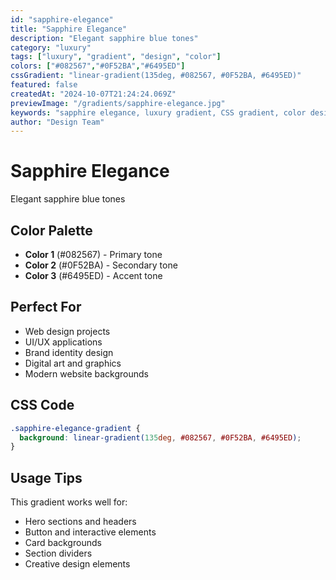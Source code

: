 ```yaml
---
id: "sapphire-elegance"
title: "Sapphire Elegance"
description: "Elegant sapphire blue tones"
category: "luxury"
tags: ["luxury", "gradient", "design", "color"]
colors: ["#082567","#0F52BA","#6495ED"]
cssGradient: "linear-gradient(135deg, #082567, #0F52BA, #6495ED)"
featured: false
createdAt: "2024-10-07T21:24:24.069Z"
previewImage: "/gradients/sapphire-elegance.jpg"
keywords: "sapphire elegance, luxury gradient, CSS gradient, color design"
author: "Design Team"
---
```


# Sapphire Elegance

Elegant sapphire blue tones

## Color Palette

- **Color 1** (#082567) - Primary tone
- **Color 2** (#0F52BA) - Secondary tone
- **Color 3** (#6495ED) - Accent tone

## Perfect For

- Web design projects
- UI/UX applications
- Brand identity design
- Digital art and graphics
- Modern website backgrounds

## CSS Code

```css
.sapphire-elegance-gradient {
  background: linear-gradient(135deg, #082567, #0F52BA, #6495ED);
}
```

## Usage Tips

This gradient works well for:
- Hero sections and headers
- Button and interactive elements
- Card backgrounds
- Section dividers
- Creative design elements
